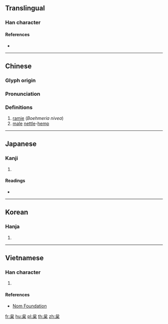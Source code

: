 ==Translingual==

===Han character===
{{Han char|rn=75|rad=木|as=05|sn=9|four=23904|canj=IRD|ids=⿱台木}}

====References====
* {{Han ref|kx=0517.060|dkj=14582|dj=0905.030|hdz=21191.070|uh=67B2|ud=26546|bh=CF56|bd=53078}}

----

==Chinese==
{{zh-forms}}

===Glyph origin===
{{Han etym}}

===Pronunciation===
{{zh-pron
|m=xǐ
|c=saai2
|mc=y
|oc=y
|ma=
|cat=n
}}

===Definitions===
{{zh-hanzi}}

# [[ramie]] (''Boehmeria nivea'')
# [[male]] [[nettle]]-[[hemp]]

----

==Japanese==

===Kanji===
{{ja-kanji|grade=|rs=木05}}

# {{defn|lang=ja|sort=木05}}

====Readings====
* {{ja-readings|on=[[し]] (shi)|kun=[[からむし]] (karamushi)}}

----

==Korean==

===Hanja===
{{ko-hanja|hangeul=시|eumhun=|rv=si|mr=si|y=si}}

# {{defn|lang=ko|sort=木05}}

----

==Vietnamese==

===Han character===
{{vi-readings|rs=木05|hanviet=tí}}

# {{defn|lang=vi|sort=木05}}

====References====
* [http://nomfoundation.org/common/nom_details.php?codepoint=67b2 Nom Foundation]

[[fr:枲]]
[[hu:枲]]
[[pl:枲]]
[[th:枲]]
[[zh:枲]]